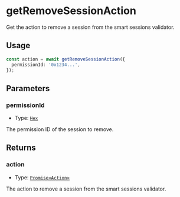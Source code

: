 # getRemoveSessionAction

Get the action to remove a session from the smart sessions validator.

## Usage

```typescript copy
const action = await getRemoveSessionAction({
  permissionId: '0x1234...',
});
```

## Parameters

### permissionId

- Type: [`Hex`](https://viem.sh/docs/glossary/types#hex)

The permission ID of the session to remove.

## Returns

### action

- Type: [`Promise<Action>`](/module-sdk/glossary/types#action)

The action to remove a session from the smart sessions validator.

